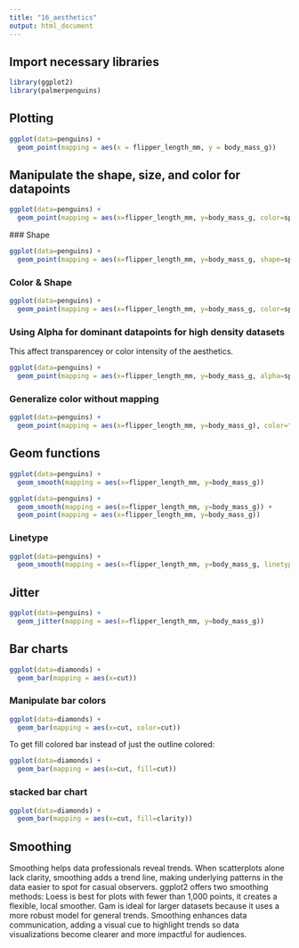 ```yaml
---
title: "16_aesthetics"
output: html_document
---
```


## Import necessary libraries

```r
library(ggplot2)
library(palmerpenguins)
```

## Plotting

```r
ggplot(data=penguins) +
  geom_point(mapping = aes(x = flipper_length_mm, y = body_mass_g))
```

## Manipulate the shape, size, and color for datapoints

```r
ggplot(data=penguins) +
  geom_point(mapping = aes(x=flipper_length_mm, y=body_mass_g, color=species))
```
 ### Shape
 
```r
ggplot(data=penguins) +
  geom_point(mapping = aes(x=flipper_length_mm, y=body_mass_g, shape=species))
```
### Color & Shape


```r
ggplot(data=penguins) +
  geom_point(mapping = aes(x=flipper_length_mm, y=body_mass_g, color=species, shape=species))
```

### Using Alpha for dominant datapoints for high density datasets

This affect transparencey or color intensity of the aesthetics.
```r
ggplot(data=penguins) +
  geom_point(mapping = aes(x=flipper_length_mm, y=body_mass_g, alpha=species))
```
### Generalize color without mapping


```r
ggplot(data=penguins) +
  geom_point(mapping = aes(x=flipper_length_mm, y=body_mass_g), color="green")
```

## Geom functions

```r
ggplot(data=penguins) +
  geom_smooth(mapping = aes(x=flipper_length_mm, y=body_mass_g))
```

```r
ggplot(data=penguins) +
  geom_smooth(mapping = aes(x=flipper_length_mm, y=body_mass_g)) +
  geom_point(mapping = aes(x=flipper_length_mm, y=body_mass_g))
```
### Linetype


```r
ggplot(data=penguins) +
  geom_smooth(mapping = aes(x=flipper_length_mm, y=body_mass_g, linetype = species))
```
## Jitter


```r
ggplot(data=penguins) +
  geom_jitter(mapping = aes(x=flipper_length_mm, y=body_mass_g))
```

## Bar charts

```r
ggplot(data=diamonds) +
  geom_bar(mapping = aes(x=cut))
```
### Manipulate bar colors
```r
ggplot(data=diamonds) +
  geom_bar(mapping = aes(x=cut, color=cut))
```
To get fill colored bar instead of just the outline colored:
```r
ggplot(data=diamonds) +
  geom_bar(mapping = aes(x=cut, fill=cut))
```
### stacked bar chart

```r
ggplot(data=diamonds) +
  geom_bar(mapping = aes(x=cut, fill=clarity))
```

## Smoothing

Smoothing helps data professionals reveal trends. When scatterplots alone lack clarity, smoothing adds a trend line, making underlying patterns in the data easier to spot for casual observers. ggplot2 offers two smoothing methods: Loess is best for plots with fewer than 1,000 points, it creates a flexible, local smoother. Gam is ideal for larger datasets because it uses a more robust model for general trends. Smoothing enhances data communication, adding a visual cue to highlight trends so data visualizations become clearer and more impactful for audiences.









